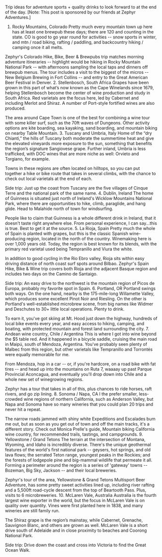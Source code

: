 Trip ideas for adventure sports + quality drinks to look forward to at the end of the day.
[Note: This post is sponsored by our friends at Zephyr Adventures.]
1. Rocky Mountains, Colorado
Pretty much every mountain town up here has at least one brewpub these days; there are 120 and counting in the state. CO is good to go year round for activities -- snow sports in winter, and mtn / road biking, rafting / paddling, and backcountry hiking / camping once it all melts.

Zephyr's Colorado Hike, Bike, Beer &amp; Brewpubs trip matches morning adventure itineraries -- highlight would be hiking in Rocky Mountain National Park -- with afternoons sampling the local taps and dinners off brewpub menus. The tour includes a visit to the biggest of the micros -- New Belgium Brewing in Fort Collins -- and entry to the Great American Beer Festival in Denver.
2. Stellenbosch, South Africa
Grapes have been grown in this part of what’s now known as the Cape Winelands since 1679, helping Stellenbosch become the center of wine production and study in South Africa. Red varietals are the focus here, led by Cabernet and including Merlot and Shiraz. A number of Port-style fortified wines are also produced.

The area around Cape Town is one of the best for combining a wine tour with some killer surf, such as the 70ft waves of Dungeons. Other activity options are kite boarding, sea kayaking, sand boarding, and mountain biking on nearby Table Mountain.
3. Tuscany and Umbria, Italy
Home of the “dry Chianti,” the hills of Tuscany both moderate the summertime heat and give the elevated vineyards more exposure to the sun, something that benefits the region’s signature Sangiovese grape. Further inland, Umbria is less trafficked, with DOC wines that are more niche as well: Orvieto and Torgiano, for example.

Towns in these regions are often located on hilltops, so you can put together a hike or bike route that takes in several climbs, with the chance to check out local varietals at the end of each.

Side trip: Just up the coast from Tuscany are the five villages of Cinque Terre and the national park of the same name.
4. Dublin, Ireland
The home of Guinness is situated just north of Ireland's Wicklow Mountains National Park, where there are opportunities to hike, climb, paraglide, and hang glide. Head to Malahide north of town for windsurfing.

People like to claim that Guinness is a whole different drink in Ireland, that it doesn't taste right anywhere else. From personal experience, I can say...this is true. Best to get it at the source.
5. La Rioja, Spain
Pretty much the whole of Spain is planted with grapes, but this is the classic Spanish wine-producing region, located in the north of the country. Winemaking here is over 1,000 years old. Today, the region is best known for its blends, with the primary red varietal used being Tempranillo and Viura the white.

In addition to good cycling in the Rio Ebro valley, Rioja sits within easy driving distance of north coast surf spots around Bilbao. Zephyr's Spain Hike, Bike &amp; Wine trip covers both Rioja and the adjacent Basque region and includes two days on the Camino de Santaigo.

Side trip: An easy drive to the northwest is the mountain region of Picos de Europa, probably my favorite spot in Spain.
6. Portland, OR
Portland swings both ways. On the one hand, nearby is the 175-mile-long Willamette Valley, which produces some excellent Pinot Noir and Riesling. On the other is Portland's well-established microbrew scene, from big names like Widmer and Deschutes to 30+ little local operations. Plenty to drink.

To earn it, you've got skiing at Mt. Hood just down the highway, hundreds of local bike events every year, and easy access to hiking, camping, and boating, with protected mountain and forest land surrounding the city.
7. Andean wine country, Chile / Argentina
This is where I got into wine beyond the $5 table red. And it happened in a bicycle saddle, cruising the main road in Maipú, south of Mendoza, Argentina. You've probably seen plenty of Malbec from this region, but other varietals like Tempranillo and Torrontés were equally memorable for me.

From Mendoza, hop in a car -- or, if you're hardcore, on a road bike with fat tires -- and head up into the mountains on Ruta 7, waaaay up past Parque Provincial Aconcagua, and eventually you'll drop down into Chile and a whole new set of winegrowing regions.

Zephyr has a tour that takes in all of this, plus chances to ride horses, raft rivers, and go zip lining.
8. Sonoma / Napa, CA
I the prefer smaller, less-crowded wine regions of northern California, such as Anderson Valley, but Napa and Sonoma have so many wineries that you could plan 20 trips and never hit a repeat.

The narrow roads jammed with shiny white Expeditions and Escalades bum me out, but as soon as you get out of town and off the main tracks, it's a different story. Check out Monica Prelle's guide, Mountain biking California wine country, for recommended trails, tastings, and campgrounds.
9. Yellowstone / Grand Tetons
The terrain at the intersection of Montana, Wyoming, and Idaho is incredibly diverse. There's the unique geothermal features of the world's first national park -- geysers, hot springs, and old lava flows; the serrated Teton range, youngest peaks in the Rockies; and the forests of lodgepole pine and big-mammal wildlife that permeate it all. Forming a perimeter around the region is a series of 'gateway' towns -- Bozeman, Big Sky, Jackson -- and their local breweries.

Zephyr's tour of the area, Yellowstone &amp; Grand Tetons Multisport Beer Adventure, has some pretty sweet activities lined up, including river rafting and a 5,500ft road-cycle descent from the top of Beartooth Pass. Plus, visits to 6 microbreweries.
10. McLaren Vale, Australia
Australia is the fourth largest wine exporter in the world, but the focus in McLaren Vale is on quality over quantity. Vines were first planted here in 1838, and many wineries are still family run.

The Shiraz grape is the region’s mainstay, while Cabernet, Grenache, Sauvignon Blanc, and others are grown as well. McLaren Vale is a short drive south of Adelaide and in close proximity to beaches and Coorong National Park.

Side trip: Drive down the coast and cross into Victoria to find the Great Ocean Walk.